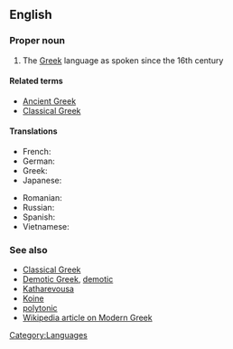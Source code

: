 ==English==

===Proper noun===
{{en-proper-noun|sg=[[Modern]] [[Greek]]}}

# The [[Greek]] language as spoken since the 16th century

====Related terms====
*[[Ancient Greek]]
*[[Classical Greek]]

====Translations====
{{trans-top|Modern Greek}}
* French: {{t+|fr|néo-grec}}
* German: {{t|de|Neugriechisch|n}}
* Greek: {{t-|el|νέα ελληνικά|n|p|tr=néa elliniká|sc=Grek}}
* Japanese: {{t|ja|現代ギリシア語|tr=げんだいぎりしゃご, gendai Girisha-go|sc=Jpan}}
{{trans-mid}}
* Romanian: {{t+|ro|neogreacă|f}}
* Russian: {{t|ru|новогреческий язык|m|tr=novogréčeskij jazýk|sc=Cyrl}}
* Spanish: {{t|es|griego moderno|m}}
* Vietnamese: {{t-|vi|tiếng Hy Lạp hiện đại|xs=Vietnamese}}<!--capitalization? tiếng hy lạp hiện đại?-->
{{trans-bottom}}

===See also===
*[[Classical Greek]]
*[[Demotic Greek]], [[demotic]]
*[[Katharevousa]]
*[[Koine]]
*[[polytonic]]
*[[w:Modern Greek|Wikipedia article on Modern Greek]]

[[Category:Languages]]